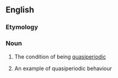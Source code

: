 ==English==

===Etymology===
{{prefix|en|quasi|periodicity}}

===Noun===
{{en-noun|~|quasiperiodicities}}

# {{lb|en|uncountable}} The condition of being [[quasiperiodic]]
# {{lb|en|countable}} An example of quasiperiodic behaviour